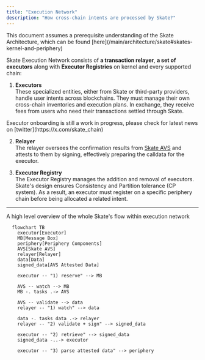```yaml
---
title: "Execution Network"
description: "How cross-chain intents are processed by Skate?"
---
```


<Note>
This document assumes a prerequisite understanding of the Skate Architecture, which can be found [here](/main/architecture/skate#skates-kernel-and-periphery)
</Note>

Skate Execution Network consists of **a transaction relayer**, **a set of executors** along with **Executor Registries** on kernel and every supported chain:

1. **Executors**<br/>
  These specialized entities, either from Skate or third-party providers, handle user intents across blockchains. They must manage their own cross-chain inventories and execution plans. In exchange, they receive fees from users who need their transactions settled through Skate.

<Note>
  Executor onboarding is still a work in progress, please check for latest news on [twitter](https://x.com/skate_chain)
</Note>

2. **Relayer**<br/>
  The relayer oversees the confirmation results from [Skate AVS](/main/architecture/avs) and attests to them by signing, effectively preparing the calldata for the executor.

3. **Executor Registry**<br/>
  The Executor Registry manages the addition and removal of executors. Skate's design ensures Consistency and Partition tolerance (CP system). As a result, an executor must register on a specific periphery chain before being allocated a related intent.

---
A high level overview of the whole Skate's flow within execution network

<Card title="Execution Network flow">

```mermaid
  flowchart TB
    executor[Executor]
    MB[Message Box]
    periphery[Periphery Components]
    AVS[Skate AVS]
    relayer[Relayer]
    data[Data]
    signed_data[AVS Attested Data]

    executor -- "1) reserve" --> MB

    AVS -- watch --> MB
    MB -. tasks .-> AVS

    AVS -- validate --> data
    relayer -- "1) watch" --> data

    data -. tasks data .-> relayer
    relayer -- "2) validate + sign" --> signed_data

    executor -- "2) retrieve" --> signed_data
    signed_data -..-> executor

    executor -- "3) parse attested data" --> periphery
```
</Card>

